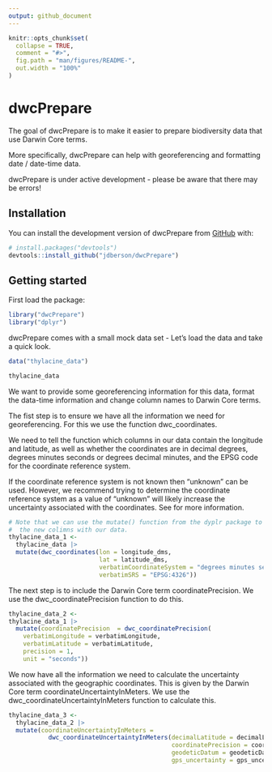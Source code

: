 ```yaml
---
output: github_document
---
```


<!-- README.md is generated from README.Rmd. Please edit that file -->

```r
knitr::opts_chunk$set(
  collapse = TRUE,
  comment = "#>",
  fig.path = "man/figures/README-",
  out.width = "100%"
)
```

# dwcPrepare

<!-- badges: start -->
<!-- badges: end -->

The goal of dwcPrepare is to make it easier to prepare biodiversity data that use Darwin Core terms.

More specifically, dwcPrepare can help with georeferencing and formatting date / date-time data.

dwcPrepare is under active development - please be aware that there may be errors!



## Installation

You can install the development version of dwcPrepare from [GitHub](https://github.com/) with:

``` r
# install.packages("devtools")
devtools::install_github("jdberson/dwcPrepare")
```

## Getting started

First load the package:

```r
library("dwcPrepare")
library("dplyr")

```

dwcPrepare comes with a small mock data set - Let's load the data and take a quick look.

```r
data("thylacine_data")

thylacine_data

```

We want to provide some georeferencing information for this data, format the data-time information and change  column names to Darwin Core terms.

The fist step is to ensure we have all the information we need for georeferencing. For this we use the  function dwc_coordinates.

We need to tell the function which columns in our data contain the longitude and latitude, as well as whether the coordinates are in decimal degrees, degrees minutes seconds or degrees decimal minutes, and the EPSG code for the coordinate reference system.  

If the coordinate reference system is not known then "unknown" can be used. However, we recommend trying to determine the coordinate reference system as a value of "unknown" will likely increase the uncertainty associated with the coordinates. See  for more information. 

```r

# Note that we can use the mutate() function from the dyplr package to include
#  the new colimns with our data.
thylacine_data_1 <-
  thylacine_data |>
  mutate(dwc_coordinates(lon = longitude_dms, 
                         lat = latitude_dms, 
                         verbatimCoordinateSystem = "degrees minutes seconds", 
                         verbatimSRS = "EPSG:4326"))

```

The next step is to include the Darwin Core term coordinatePrecision. We use the dwc_coordinatePrecision function to do this.

```r
thylacine_data_2 <- 
thylacine_data_1 |>
  mutate(coordinatePrecision  = dwc_coordinatePrecision(
    verbatimLongitude = verbatimLongitude,
    verbatimLatitude = verbatimLatitude,
    precision = 1, 
    unit = "seconds"))

```

We now have all the information we need to calculate the uncertainty associated with the geographic coordinates. This is given by the Darwin Core term coordinateUncertaintyInMeters. We use the dwc_coordinateUncertaintyInMeters function to calculate this.

```r

thylacine_data_3 <-
  thylacine_data_2 |>
  mutate(coordinateUncertaintyInMeters = 
           dwc_coordinateUncertaintyInMeters(decimalLatitude = decimalLatitude,
                                             coordinatePrecision = coordinatePrecision,
                                             geodeticDatum = geodeticDatum,
                                             gps_uncertainty = gps_uncertainty))

```

